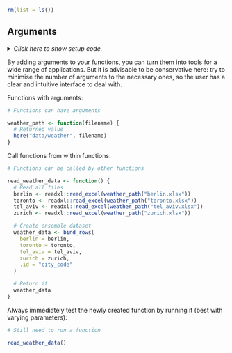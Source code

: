 ```r
rm(list = ls())
```


## Arguments {#args}

<details><summary>*Click here to show setup code.*</summary>
```r
### Arguments

```
```r
library(tidyverse)
library(here)
```
</details>

By adding arguments to your functions, you can turn them into tools for a wide range of applications.
But it is advisable to be conservative here: try to minimise the number of arguments to the necessary ones, so the user has a clear and intuitive interface to deal with.

Functions with arguments:

```r
# Functions can have arguments
```
```r
weather_path <- function(filename) {
  # Returned value
  here("data/weather", filename)
}
```

Call functions from within functions:

```r
# Functions can be called by other functions
```
```r
read_weather_data <- function() {
  # Read all files
  berlin <- readxl::read_excel(weather_path("berlin.xlsx"))
  toronto <- readxl::read_excel(weather_path("toronto.xlsx"))
  tel_aviv <- readxl::read_excel(weather_path("tel_aviv.xlsx"))
  zurich <- readxl::read_excel(weather_path("zurich.xlsx"))

  # Create ensemble dataset
  weather_data <- bind_rows(
    berlin = berlin,
    toronto = toronto,
    tel_aviv = tel_aviv,
    zurich = zurich,
    .id = "city_code"
  )

  # Return it
  weather_data
}
```

Always immediately test the newly created function by running it (best with varying parameters):

```r
# Still need to run a function
```
```r
read_weather_data()
```
